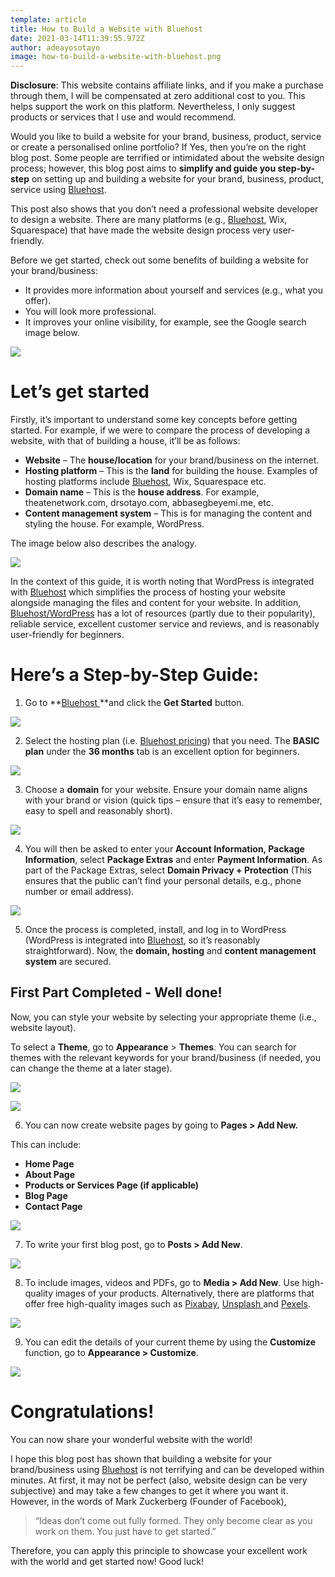 ```yaml
---
template: article
title: How to Build a Website with Bluehost
date: 2021-03-14T11:39:55.972Z
author: adeayosotayo
image: how-to-build-a-website-with-bluehost.png
---
```

**Disclosure**: This website contains affiliate links, and if you make a purchase through them, I will be compensated at zero additional cost to you. This helps support the work on this platform. Nevertheless, I only suggest products or services that I use and would recommend.

Would you like to build a website for your brand, business, product, service or create a personalised online portfolio? If Yes, then you’re on the right blog post. Some people are terrified or intimidated about the website design process; however, this blog post aims to **simplify and guide you step-by-step** on setting up and building a website for your brand, business, product, service using [Bluehost](http://www.bluehost.com/track/drsotayo). 

This post also shows that you don’t need a professional website developer to design a website. There are many platforms (e.g., [Bluehost](http://www.bluehost.com/track/drsotayo), Wix, Squarespace) that have made the website design process very user-friendly. 

Before we get started, check out some benefits of building a website for your brand/business:

* It provides more information about yourself and services (e.g., what you offer).
* You will look more professional.
* It improves your online visibility, for example, see the Google search image below.

![](bluehost_screenshot_abbas.jpg)

# Let’s get started

Firstly, it’s important to understand some key concepts before getting started. For example, if we were to compare the process of developing a website, with that of building a house, it’ll be as follows:

* **Website** – The **house/location** for your brand/business on the internet.
* **Hosting platform** – This is the **land** for building the house. Examples of hosting platforms include [Bluehost](http://www.bluehost.com/track/drsotayo), Wix, Squarespace etc.
* **Domain name** – This is the **house address**. For example, theatenetwork.com, drsotayo.com, abbasegbeyemi.me, etc.
* **Content management system** – This is for managing the content and styling the house. For example, WordPress.

The image below also describes the analogy.

![](bluehost_13_-ate-.jpg)

In the context of this guide, it is worth noting that WordPress is integrated with [Bluehost](http://www.bluehost.com/track/drsotayo) which simplifies the process of hosting your website alongside managing the files and content for your website. In addition, [Bluehost/WordPress](http://www.bluehost.com/track/drsotayo) has a lot of resources (partly due to their popularity), reliable service, excellent customer service and reviews, and is reasonably user-friendly for beginners.

# **Here’s a Step-by-Step Guide:**

1. Go to **[Bluehost ](http://www.bluehost.com/track/drsotayo)**and click the **Get Started** button.

![](bluehost_1.jpg)

2. Select the hosting plan (i.e. [Bluehost pricing](http://www.bluehost.com/track/drsotayo)) that you need. The **BASIC plan** under the **36 months** tab is an excellent option for beginners.

![](bluehost_2.jpg)

3. Choose a **domain** for your website. Ensure your domain name aligns with your brand or vision (quick tips – ensure that it’s easy to remember, easy to spell and reasonably short). 

![](bluehost_14.jpg)

4. You will then be asked to enter your **Account Information, Package Information**, select **Package Extras** and enter **Payment Information**. As part of the Package Extras, select **Domain Privacy + Protection** (This ensures that the public can’t find your personal details, e.g., phone number or email address).

![](bluehost_3.jpg)

5. Once the process is completed, install, and log in to WordPress (WordPress is integrated into [Bluehost](http://www.bluehost.com/track/drsotayo), so it’s reasonably straightforward). Now, the **domain, hosting** and **content management system** are secured. 

## First Part Completed - Well done!

Now, you can style your website by selecting your appropriate theme (i.e., website layout). 

To select a **Theme**, go to **Appearance** > **Themes**. You can search for themes with the relevant keywords for your brand/business (if needed, you can change the theme at a later stage). 

![](bluehost_6.jpg)

![](bluehost_13.jpg)

6. You can now create website pages by going to **Pages > Add New.**  

This can include: 

* **Home Page**
* **About Page**
* **Products or Services Page (if applicable)**
* **Blog Page**
* **Contact Page** 

![](bluehost_14-add-new-page.jpg)

7. To write your first blog post, go to **Posts > Add New**.

![](bluehost_8.jpg)

8. To include images, videos and PDFs, go to **Media > Add New**.  Use high-quality images of your products. Alternatively, there are platforms that offer free high-quality images such as [Pixabay](https://pixabay.com/), [Unsplash ](https://unsplash.com/)and [Pexels](https://www.pexels.com/).

![](bluehost_7.jpg)

9. You can edit the details of your current theme by using the **Customize** function, go to **Appearance > Customize**. 

![](bluehost_10_light.jpg)

# Congratulations!

You can now share your wonderful website with the world!

I hope this blog post has shown that building a website for your brand/business using [Bluehost](http://www.bluehost.com/track/drsotayo) is not terrifying and can be developed within minutes. At first, it may not be perfect (also, website design can be very subjective) and may take a few changes to get it where you want it. However, in the words of Mark Zuckerberg (Founder of Facebook),

> “Ideas don’t come out fully formed. They only become clear as you work on them. You just have to get started.”

Therefore, you can apply this principle to showcase your excellent work with the world and get started now! Good luck!